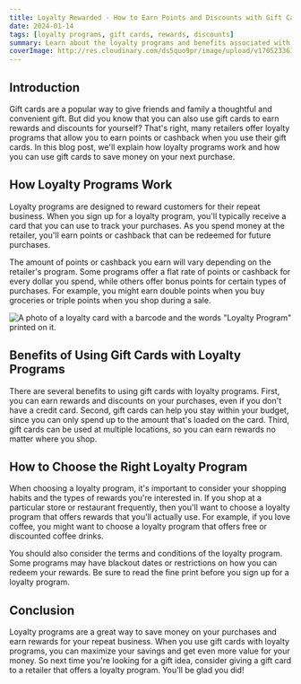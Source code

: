 ```yaml
---
title: Loyalty Rewarded - How to Earn Points and Discounts with Gift Cards
date: 2024-01-14
tags: [loyalty programs, gift cards, rewards, discounts]
summary: Learn about the loyalty programs and benefits associated with gift cards, and discover how you can earn points and discounts when you shop.
coverImage: http://res.cloudinary.com/ds5quo9pr/image/upload/v1705233633/Blog-Posts/q0YcUawebp.jpg
---
```


## Introduction

Gift cards are a popular way to give friends and family a thoughtful and convenient gift. But did you know that you can also use gift cards to earn rewards and discounts for yourself? That's right, many retailers offer loyalty programs that allow you to earn points or cashback when you use their gift cards. In this blog post, we'll explain how loyalty programs work and how you can use gift cards to save money on your next purchase.

## How Loyalty Programs Work

Loyalty programs are designed to reward customers for their repeat business. When you sign up for a loyalty program, you'll typically receive a card that you can use to track your purchases. As you spend money at the retailer, you'll earn points or cashback that can be redeemed for future purchases.

The amount of points or cashback you earn will vary depending on the retailer's program. Some programs offer a flat rate of points or cashback for every dollar you spend, while others offer bonus points for certain types of purchases. For example, you might earn double points when you buy groceries or triple points when you shop during a sale.

![A photo of a loyalty card with a barcode and the words "Loyalty Program" printed on it.](http://res.cloudinary.com/ds5quo9pr/image/upload/v1705233633/Blog-Posts/q0YcUawebp.jpg)

## Benefits of Using Gift Cards with Loyalty Programs

There are several benefits to using gift cards with loyalty programs. First, you can earn rewards and discounts on your purchases, even if you don't have a credit card. Second, gift cards can help you stay within your budget, since you can only spend up to the amount that's loaded on the card. Third, gift cards can be used at multiple locations, so you can earn rewards no matter where you shop.

## How to Choose the Right Loyalty Program

When choosing a loyalty program, it's important to consider your shopping habits and the types of rewards you're interested in. If you shop at a particular store or restaurant frequently, then you'll want to choose a loyalty program that offers rewards that you'll actually use. For example, if you love coffee, you might want to choose a loyalty program that offers free or discounted coffee drinks.

You should also consider the terms and conditions of the loyalty program. Some programs may have blackout dates or restrictions on how you can redeem your rewards. Be sure to read the fine print before you sign up for a loyalty program.

## Conclusion

Loyalty programs are a great way to save money on your purchases and earn rewards for your repeat business. When you use gift cards with loyalty programs, you can maximize your savings and get even more value for your money. So next time you're looking for a gift idea, consider giving a gift card to a retailer that offers a loyalty program. You'll be glad you did!

```

```
